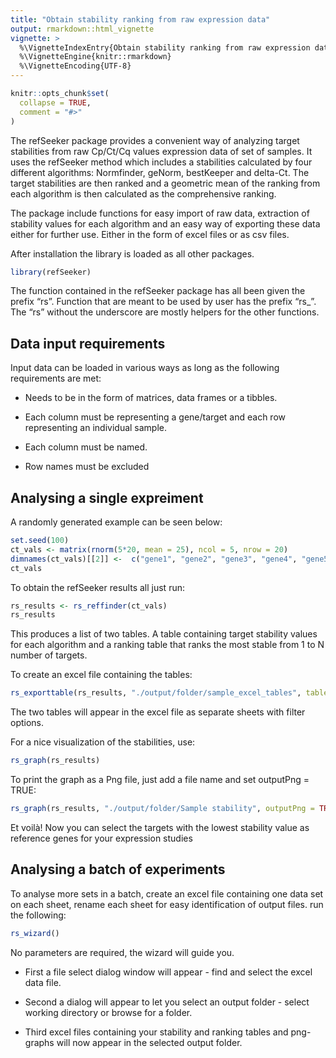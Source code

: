 ```yaml
---
title: "Obtain stability ranking from raw expression data"
output: rmarkdown::html_vignette
vignette: >
  %\VignetteIndexEntry{Obtain stability ranking from raw expression data}
  %\VignetteEngine{knitr::rmarkdown}
  %\VignetteEncoding{UTF-8}
---
```




```r
knitr::opts_chunk$set(
  collapse = TRUE,
  comment = "#>"
)
```



The refSeeker package provides a convenient way of analyzing target stabilities from raw Cp/Ct/Cq values expression data of set of samples.
It uses the refSeeker method which includes a stabilities calculated by four different algorithms: Normfinder, geNorm, bestKeeper and delta-Ct.
The target stabilities are then ranked and a geometric mean of the ranking from each algorithm is then calculated as the comprehensive ranking.

The package include functions for easy import of raw data, extraction of stability values for each algorithm and an easy way of exporting these data either for further use. Either in the form of excel files or as csv files.

After installation the library is loaded as all other packages.

```r
library(refSeeker)
```


The function contained in the refSeeker package has all been given the prefix "rs". Function that are meant to be used by user has the prefix "rs_".
The "rs" without the underscore are mostly helpers for the other functions.


## Data input requirements

Input data can be loaded in various ways as long as the following requirements are met:

- Needs to be in the form of matrices, data frames or a tibbles.

- Each column must be representing a gene/target and each row representing an individual sample.

- Each column must be named.

- Row names must be excluded


## Analysing a single expreiment

A randomly generated example can be seen below:

```r
set.seed(100)
ct_vals <- matrix(rnorm(5*20, mean = 25), ncol = 5, nrow = 20)
dimnames(ct_vals)[[2]] <-  c("gene1", "gene2", "gene3", "gene4", "gene5")
ct_vals
```

To obtain the refSeeker results all just run:

```r
rs_results <- rs_reffinder(ct_vals)
rs_results
```

This produces a list of two tables. A table containing target stability values for each algorithm and a ranking table that ranks the most stable from 1 to N number of targets.


To create an excel file containing the tables:
```r
rs_exporttable(rs_results, "./output/folder/sample_excel_tables", tabletype = "xlsx")
```

The two tables will appear in the excel file as separate sheets with filter options.



For a nice visualization of the stabilities, use:

```r
rs_graph(rs_results)

```


To print the graph as a Png file, just add a file name and set outputPng = TRUE:

```r
rs_graph(rs_results, "./output/folder/Sample stability", outputPng = TRUE)

```


Et voilà! Now you can select the targets with the lowest stability value as reference genes for your expression studies


## Analysing a batch of experiments

To analyse more sets in a batch, create an excel file containing one data set on each sheet, rename each sheet for easy identification of output files.
run the following:
```r
rs_wizard()
```

No parameters are required, the wizard will guide you.

- First a file select dialog window will appear - find and select the excel data file.

- Second a dialog will appear to let you select an output folder - select working directory or browse for a folder.

- Third excel files containing your stability and ranking tables and png-graphs will now appear in the selected output folder.


<br>
<br>
<br>
<br>
<br>
<br>






